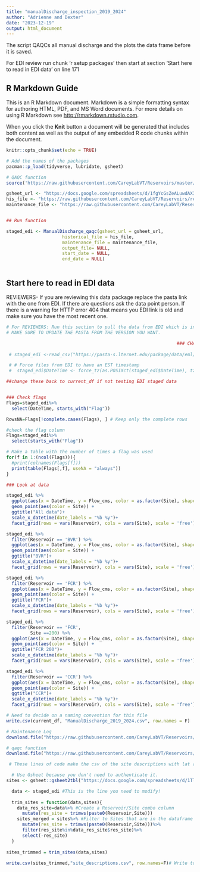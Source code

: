 ```yaml
---
title: "manualDischarge_inspection_2019_2024"
author: "Adrienne and Dexter"
date: "2023-12-19"
output: html_document
---
```


The script QAQCs all manual discharge and the plots the data frame before it is saved. 

For EDI review run chunk 'r setup packages' then start at section 'Start here to read in EDI data' on line 171

## R Markdown Guide

This is an R Markdown document. Markdown is a simple formatting syntax for authoring HTML, PDF, and MS Word documents. For more details on using R Markdown see <http://rmarkdown.rstudio.com>.

When you click the **Knit** button a document will be generated that includes both content as well as the output of any embedded R code chunks within the document.

```r

knitr::opts_chunk$set(echo = TRUE)

# Add the names of the packages 
pacman::p_load(tidyverse, lubridate, gsheet)

# QAQC function
source('https://raw.githubusercontent.com/CareyLabVT/Reservoirs/master/Scripts/L1_functions/manual_discharge_create.R')
```



```r


gsheet_url <- "https://docs.google.com/spreadsheets/d/1fgYcGsZeALuwdAX3H0UeA3u57zKsuqTkouh2bxuBTKw/"
his_file <- "https://raw.githubusercontent.com/CareyLabVT/Reservoirs/refs/heads/master/Data/DataNotYetUploadedToEDI/Raw_Discharge/manual_discharge_historical_saltslug_velocity_2019_2022.csv"
maintenance_file <- "https://raw.githubusercontent.com/CareyLabVT/Reservoirs/refs/heads/master/Data/DataNotYetUploadedToEDI/Raw_Discharge/ManualDischarge_Maintenance_Log.csv"


## Run function

staged_edi <- ManualDischarge_qaqc(gsheet_url = gsheet_url, 
                     historical_file = his_file,
                     maintenance_file = maintenance_file, 
                     output_file= NULL,
                     start_date = NULL,
                     end_date = NULL)



```


## Start here to read in EDI data 

REVIEWERS- If you are reviewing this data package replace the pasta link with the one from EDI. If there are questions ask the data point person. If there is a warning for HTTP error 404 that means you EDI link is old and make sure you have the most recent one. 


```r


# For REVIEWERS: Run this section to pull the data from EDI which is in staging as a check of the data.
# MAKE SURE TO UPDATE THE PASTA FROM THE VERSION YOU WANT. 

                                                                ### CHANGE THIS LINK BELOW 
                                                                             ##      
 # staged_edi <-read_csv("https://pasta-s.lternet.edu/package/data/eml/edi/1017/8/702d3b355854211a8dbb587094cfccb7")

 # # Force files from EDI to have an EST timestamp
 #  staged_edi$DateTime <- force_tz(as.POSIXct(staged_edi$DateTime), tzone = "American/New_York")

```


```r
##change these back to current_df if not testing EDI staged data


### Check flags 
Flags=staged_edi%>%
  select(DateTime, starts_with("Flag"))

RowsNA=Flags[!complete.cases(Flags), ] # Keep only the complete rows

#check the flag column
Flags=staged_edi%>%
  select(starts_with("Flag"))

# Make a table with the number of times a flag was used
for(f in 1:(ncol(Flags))){
  #print(colnames(Flags[f]))
  print(table(Flags[,f], useNA = "always"))
}
```

```r

### Look at data

staged_edi %>% 
  ggplot(aes(x = DateTime, y = Flow_cms, color = as.factor(Site), shape = as.factor(Flag_Flow_cms))) + 
  geom_point(aes(color = Site)) +
  ggtitle("All data")+
  scale_x_datetime(date_labels = "%b %y")+
  facet_grid(rows = vars(Reservoir), cols = vars(Site), scale = 'free')

staged_edi %>% 
  filter(Reservoir == 'BVR') %>% 
  ggplot(aes(x = DateTime, y = Flow_cms, color = as.factor(Site), shape = as.factor(Flag_Flow_cms))) + 
  geom_point(aes(color = Site)) +
  ggtitle("BVR")+
  scale_x_datetime(date_labels = "%b %y")+
  facet_grid(rows = vars(Reservoir), cols = vars(Site), scale = 'free')

staged_edi %>% 
  filter(Reservoir == 'FCR') %>% 
  ggplot(aes(x = DateTime, y = Flow_cms, color = as.factor(Site), shape = as.factor(Flag_Flow_cms))) + 
  geom_point(aes(color = Site)) +
  ggtitle("FCR")+
  scale_x_datetime(date_labels = "%b %y")+
  facet_grid(rows = vars(Reservoir), cols = vars(Site), scale = 'free')

staged_edi %>% 
  filter(Reservoir == 'FCR',
         Site ==200) %>% 
  ggplot(aes(x = DateTime, y = Flow_cms, color = as.factor(Site), shape = as.factor(Flag_Flow_cms))) + 
  geom_point(aes(color = Site)) +
  ggtitle("FCR 200")+
  scale_x_datetime(date_labels = "%b %y")+
  facet_grid(rows = vars(Reservoir), cols = vars(Site), scale = 'free')

staged_edi %>% 
  filter(Reservoir == 'CCR') %>% 
  ggplot(aes(x = DateTime, y = Flow_cms, color = as.factor(Site), shape = as.factor(Flag_Flow_cms))) + 
  geom_point(aes(color = Site)) +
  ggtitle("CCR")+
  scale_x_datetime(date_labels = "%b %y")+
  facet_grid(rows = vars(Reservoir), cols = vars(Site), scale = 'free')


```

```r

# Need to decide on a naming convention for this file
write.csv(current_df, "ManualDischarge_2019_2024.csv", row.names = F)

```

```r

# Maintenance Log
download.file("https://raw.githubusercontent.com/CareyLabVT/Reservoirs/refs/heads/master/Data/DataNotYetUploadedToEDI/Raw_Discharge/ManualDischarge_Maintenance_Log.csv", "manual_discharge_maintenancelog_2019_2024.csv")

# qaqc function
download.file("https://raw.githubusercontent.com/CareyLabVT/Reservoirs/refs/heads/master/Scripts/L1_functions/manual_discharge_create.R", "manual_discharge_qaqc_2019_2024.R")

```



```r
 # These lines of code make the csv of the site descriptions with lat and long

  # Use Gsheet because you don't need to authenticate it. 
sites <- gsheet::gsheet2tbl("https://docs.google.com/spreadsheets/d/1TlQRdjmi_lzwFfQ6Ovv1CAozmCEkHumDmbg_L4A2e-8/edit#gid=1244423834")

  data <- staged_edi #This is the line you need to modify!
  
  trim_sites = function(data,sites){
    data_res_site=data%>% #Create a Reservoir/Site combo column
      mutate(res_site = trimws(paste0(Reservoir,Site)))
    sites_merged = sites%>% #Filter to Sites that are in the dataframe
      mutate(res_site = trimws(paste0(Reservoir,Site)))%>%
      filter(res_site%in%data_res_site$res_site)%>%
      select(-res_site)
  }
  
sites_trimmed = trim_sites(data,sites) 
  
write.csv(sites_trimmed,"site_descriptions.csv", row.names=F)# Write to file

```

